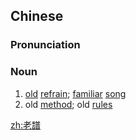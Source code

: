 {{also|老谱}}
==Chinese==
{{zh-forms|s=老谱}}

===Pronunciation===
{{zh-pron
|m=lǎopǔ,er=y
|c=lou5 pou2
|cat=n
}}

===Noun===
{{zh-noun}}

# [[old]] [[refrain]]; [[familiar]] [[song]]
# old [[method]]; old [[rule]]s

[[zh:老譜]]